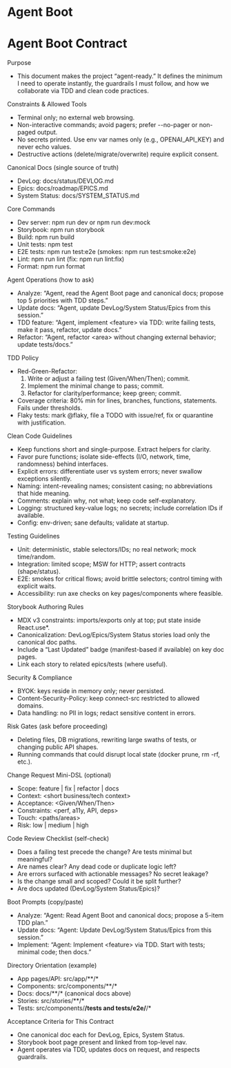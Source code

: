 
<Meta title="Docs/Agent Boot" />

# Agent Boot

# Agent Boot Contract

Purpose
- This document makes the project “agent-ready.” It defines the minimum I need to operate instantly, the guardrails I must follow, and how we collaborate via TDD and clean code practices.

Constraints & Allowed Tools
- Terminal only; no external web browsing.
- Non-interactive commands; avoid pagers; prefer --no-pager or non-paged output.
- No secrets printed. Use env var names only (e.g., OPENAI_API_KEY) and never echo values.
- Destructive actions (delete/migrate/overwrite) require explicit consent.

Canonical Docs (single source of truth)
- DevLog: docs/status/DEVLOG.md
- Epics: docs/roadmap/EPICS.md
- System Status: docs/SYSTEM_STATUS.md

Core Commands
- Dev server: npm run dev or npm run dev:mock
- Storybook: npm run storybook
- Build: npm run build
- Unit tests: npm test
- E2E tests: npm run test:e2e (smokes: npm run test:smoke:e2e)
- Lint: npm run lint (fix: npm run lint:fix)
- Format: npm run format

Agent Operations (how to ask)
- Analyze: “Agent, read the Agent Boot page and canonical docs; propose top 5 priorities with TDD steps.”
- Update docs: “Agent, update DevLog/System Status/Epics from this session.”
- TDD feature: “Agent, implement &lt;feature&gt; via TDD: write failing tests, make it pass, refactor, update docs.”
- Refactor: “Agent, refactor &lt;area&gt; without changing external behavior; update tests/docs.”

TDD Policy
- Red-Green-Refactor:
  1) Write or adjust a failing test (Given/When/Then); commit.
  2) Implement the minimal change to pass; commit.
  3) Refactor for clarity/performance; keep green; commit.
- Coverage criteria: 80% min for lines, branches, functions, statements. Fails under thresholds.
- Flaky tests: mark @flaky, file a TODO with issue/ref, fix or quarantine with justification.

Clean Code Guidelines
- Keep functions short and single-purpose. Extract helpers for clarity.
- Favor pure functions; isolate side-effects (I/O, network, time, randomness) behind interfaces.
- Explicit errors: differentiate user vs system errors; never swallow exceptions silently.
- Naming: intent-revealing names; consistent casing; no abbreviations that hide meaning.
- Comments: explain why, not what; keep code self-explanatory.
- Logging: structured key-value logs; no secrets; include correlation IDs if available.
- Config: env-driven; sane defaults; validate at startup.

Testing Guidelines
- Unit: deterministic, stable selectors/IDs; no real network; mock time/random.
- Integration: limited scope; MSW for HTTP; assert contracts (shape/status).
- E2E: smokes for critical flows; avoid brittle selectors; control timing with explicit waits.
- Accessibility: run axe checks on key pages/components where feasible.

Storybook Authoring Rules
- MDX v3 constraints: imports/exports only at top; put state inside React.use*.
- Canonicalization: DevLog/Epics/System Status stories load only the canonical doc paths.
- Include a “Last Updated” badge (manifest-based if available) on key doc pages.
- Link each story to related epics/tests (where useful).

Security & Compliance
- BYOK: keys reside in memory only; never persisted.
- Content-Security-Policy: keep connect-src restricted to allowed domains.
- Data handling: no PII in logs; redact sensitive content in errors.

Risk Gates (ask before proceeding)
- Deleting files, DB migrations, rewriting large swaths of tests, or changing public API shapes.
- Running commands that could disrupt local state (docker prune, rm -rf, etc.).

Change Request Mini-DSL (optional)
- Scope: feature | fix | refactor | docs
- Context: &lt;short business/tech context&gt;
- Acceptance: &lt;Given/When/Then&gt;
- Constraints: &lt;perf, a11y, API, deps&gt;
- Touch: &lt;paths/areas&gt;
- Risk: low | medium | high

Code Review Checklist (self-check)
- Does a failing test precede the change? Are tests minimal but meaningful?
- Are names clear? Any dead code or duplicate logic left?
- Are errors surfaced with actionable messages? No secret leakage?
- Is the change small and scoped? Could it be split further?
- Are docs updated (DevLog/System Status/Epics)?

Boot Prompts (copy/paste)
- Analyze: “Agent: Read Agent Boot and canonical docs; propose a 5-item TDD plan.”
- Update docs: “Agent: Update DevLog/System Status/Epics from this session.”
- Implement: “Agent: Implement &lt;feature&gt; via TDD. Start with tests; minimal code; then docs.”

Directory Orientation (example)
- App pages/API: src/app/**/*
- Components: src/components/**/*
- Docs: docs/**/* (canonical docs above)
- Stories: src/stories/**/*
- Tests: src/components/**/__tests__ and tests/e2e/**/*

Acceptance Criteria for This Contract
- One canonical doc each for DevLog, Epics, System Status.
- Storybook boot page present and linked from top-level nav.
- Agent operates via TDD, updates docs on request, and respects guardrails.
